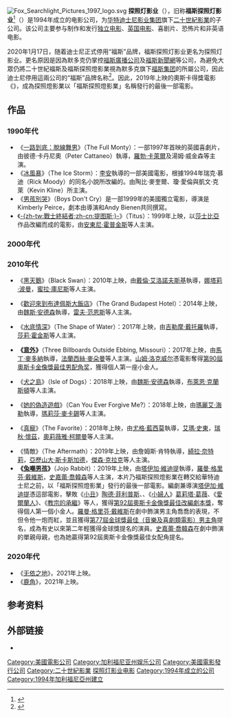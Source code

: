 {{noteTA
}}
{{Infobox company
| company_name = 探照灯影业
| company_logo =  [[File:Searchlight_Pictures_logo.svg|250px]]
| caption      = <!--logo caption-->
| company_type = [[子公司|子公司]]
| foundation   = 1994年（[[美國|美國]][[加州|加州]][[洛杉矶|洛杉矶]]）
| location     = Century City
| key_people   = Stephen A. Gilula, Co-President<br />Nancy Utley, Co-President
| industry     = 影视娱乐
| products     = [[电影|电影]]
| revenue      = {{Profit}} [[美圆|$]]650万<small>(2007)</small><ref name="biz.yahoo.com">{{cite web |url=http://biz.yahoo.com/ic/106/106290.htmlSymbol=TWX |title=Fox Searchlight Pictures Company Profile |access-date=2012-01-14 |archive-date=2019-12-11 |archive-url=https://web.archive.org/web/20191211144134/http://biz.yahoo.com/ic/106/106290.htmlSymbol=TWX |dead-url=no }}</ref>
| owner        = [[新闻集团_(1979－2013年)|新聞集團]]<small>（1985－2013年）</small><br />[[21世紀福斯|21世紀福斯]]<small>（2013年－2019年）</small><br />[[华特迪士尼公司|华特迪士尼公司]]<small>（2019年至今）</small>
| divisions    = Fox Palm Tree Media
| parent       = [[华特迪士尼影业集团|华特迪士尼影业集团]]
| homepage     = [http://www.foxsearchlight.com/ foxsearchlight.com]
}}
[[File:Fox_Searchlight_Pictures_1997_logo.svg|thumb]]
'''探照灯影业'''（{{lang-en|Searchlight Pictures}}），旧称'''福斯探照灯影业'''<ref>{{Sinaweibo post |user = 1890650350 |id = DzjxtF599 |title =12部福斯出品的电影即将在上海国际电影节展映！ |name = 20世纪福斯电影 |date = 2016-06-08 |accessdate =  |language=zh-cn}}</ref>（{{lang-en|Fox Searchlight Pictures}}）是1994年成立的电影公司，为[[华特迪士尼影业集团|华特迪士尼影业集团]]旗下[[二十世紀影業|二十世紀影業]]的子公司。该公司主要参与制作和发行[[独立电影|独立电影]]、[[英国电影|英国电影]]、喜剧片、恐怖片和非英语电影。

2020年1月17日，随着迪士尼正式停用“福斯”品牌，福斯探照灯影业更名为探照灯影业。更名原因是因為默多克仍掌控[[福斯廣播公司|福斯廣播公司]]及[[福斯新聞網|福斯新聞網]]等公司，為避免大眾仍將二十世紀福斯及福斯探照燈影業視為默多克旗下[[福斯公司|福斯集团]]的所屬公司，因此迪士尼停用這兩公司的“福斯”品牌名称<ref>{{Cite news |url=https://news.sina.com.tw/article/20200120/34033876.html |title=迪士尼啟動除名：二十世紀福克斯電影公司不再姓福克斯 |publisher=北京新浪網 |date=2020-01-20 |accessdate=2020-01-20 |archive-date=2020-09-23 |archive-url=https://web.archive.org/web/20200923111148/https://news.sina.com.tw/article/20200120/34033876.html |dead-url=no }}</ref>。因此，2019年上映的奧斯卡得獎電影《{{le|隱秘生活|A Hidden Life (2019 film)}}》，成為探照燈影業以「福斯探照燈影業」名稱發行的最後一部電影。

== 作品 ==
{{seealso|Category:福斯探照燈影業電影}}
=== 1990年代 ===
* 《[[一路到底：脫線舞男|一路到底：脫線舞男]]》（The Full Monty）：一部1997年首映的英國喜劇片，由彼德·卡丹尼奧（Peter Cattaneo）執導，[[羅勃·卡萊爾|羅勃·卡萊爾]]及湯姆·威金森等主演。
* 《[[冰風暴|冰風暴]]》（The Ice Storm）：[[李安|李安]]執導的一部美國電影，根據1994年瑞克·慕迪（Rick Moody）的同名小說所改編的。由陶比·麥奎爾、瓊·愛倫與凱文·克萊（Kevin Kline）所主演。
* 《[[男孩別哭|男孩別哭]]》（Boys Don't Cry）是一部1999年的美國獨立電影，導演是Kimberly Peirce，劇本由導演和Andy Bienen共同撰寫。
* 《[[提圖斯_(1999年電影)|-{zh-tw:戰士終結者;zh-cn:提图斯;}-]]》（Titus）：1999年上映，以[[莎士比亞|莎士比亞]]作品改編而成的電影，由[[安東尼·霍普金斯|安東尼·霍普金斯]]等人主演。

=== 2000年代 ===

=== 2010年代 ===
*《[[黑天鵝_(電影)|黑天鵝]]》（Black Swan）：2010年上映，由[[戴倫·艾洛諾夫斯基|戴倫·艾洛諾夫斯基]]執導，[[娜塔莉·波曼|娜塔莉·波曼]]，[[米娜·古妮絲|蜜拉·庫尼斯]]等人主演。

*《[[歡迎來到布達佩斯大飯店|歡迎來到布達佩斯大飯店]]》（The Grand Budapest Hotel）：2014年上映，由[[魏斯·安德森|魏斯·安德森]]執導，[[雷夫·范恩斯|雷夫·范恩斯]]等人主演。

*《[[水底情深|水底情深]]》（The Shape of Water）：2017年上映，由[[吉勒摩·戴托羅|吉勒摩·戴托羅]]執導，[[莎莉·霍金斯|莎莉·霍金斯]]等人主演。

*'''《[[意外_(2017年電影)|意外]]》'''（Three Billboards Outside Ebbing, Missouri）：2017年上映，由[[馬丁·麥多納|馬丁·麥多納]]執導，[[法蘭西絲·麥朵曼|法蘭西絲·麥朵曼]]等人主演。[[山姆·洛克威尔|山姆·洛克威尔]]憑電影奪得[[第90屆奧斯卡金像獎|第90屆奧斯卡金像獎]][[奥斯卡最佳男配角奖|最佳男配角奖]]，獲得個人第一座小金人。

*《[[犬之島|犬之島]]》（Isle of Dogs）：2018年上映，由[[魏斯·安德森|魏斯·安德森]]執導，[[布萊恩·克蘭斯頓|布萊恩·克蘭斯頓]]等人主演。

*《[[你能原諒我嗎？|她的偽造遊戲]]》（Can You Ever Forgive Me?）：2018年上映，由[[瑪麗艾·海勒|瑪麗艾·海勒]]執導，[[瑪莉莎·麥卡錫|瑪莉莎·麥卡錫]]等人主演。

*《[[真寵|真寵]]》（The Favorite）：2018年上映，由[[尤格·藍西莫|尤格·藍西莫]]執導，[[艾瑪·史東|艾瑪·史東]]，[[瑞秋·懷茲|瑞秋·懷茲]]，[[奧莉薇雅·柯爾曼|奧莉薇雅·柯爾曼]]等人主演。

*《情敵》（The Aftermath）：2019年上映，由詹姆斯·肯特執導，[[綺拉·奈特莉|綺拉·奈特莉]]，[[亞歷山大·斯卡斯加德|亞歷山大·斯卡斯加德]]，[[傑森·克拉克|傑森·克拉克]]等人主演。
*'''《[[兔嘲男孩|兔嘲男孩]]》'''（Jojo Rabbit）：2019年上映，由[[塔伊加·維迪提|塔伊加·維迪提]]執導，[[羅曼·格里芬·戴維斯|羅曼·格里芬·戴維斯]]，[[史嘉蕾·喬韓森|史嘉蕾·喬韓森]]等人主演，本片乃福斯探照燈影業在轉交給華特迪士尼之前，以「福斯探照燈影業」發行的最後一部電影。編劇兼導演[[塔伊加·維迪提|塔伊加·維迪提]]憑這部電影，擊敗《[[小丑_(电影)|小丑]]》[[陶德·菲利普斯|陶德·菲利普斯]]、{{le|史葛·西爾弗|Scott Silver|}}、《[[小婦人_(2019年電影)|小婦人]]》[[葛莉塔·葛薇|葛莉塔·葛薇]]、《[[愛爾蘭人_(2019年電影)|愛爾蘭人]]》{{le|史提芬·澤里安|Steven Zaillian|}}、《[[教宗的承繼|教宗的承繼]]》{{le|安東尼·麥卡頓|Anthony McCarten}}等人，獲得[[第92屆奧斯卡金像獎|第92屆奧斯卡金像獎]][[奧斯卡最佳改編劇本獎|最佳改編劇本獎]]，奪得個人第一個小金人。[[羅曼·格里芬·戴維斯|羅曼·格里芬·戴維斯]]在劇中飾演男主角喬喬的表現，不但令他一炮而紅，並且獲得[[第77屆金球獎|第77屆金球獎]][[金球獎最佳音樂及喜劇類電影男主角|最佳（音樂及喜劇類電影）男主角]]提名，成為有史以來第二年輕獲得金球獎提名的演員。[[史嘉蕾·喬韓森|史嘉蕾·喬韓森]]在劇中飾演的單親母親，也為她贏得第92屆奧斯卡金像獎最佳女配角提名。

=== 2020年代 ===
*《[[无依之地|无依之地]]》，2021年上映。
*《[[鹿角_(电影)|鹿角]]》，2021年上映。

==参考资料==
{{Reflist}}

==外部链接==
* {{Official site|http://www.foxsearchlight.com/}}

{{迪士尼}}
{{Authority control}}

{{DEFAULTSORT:Fox Search Light}}
[[Category:美國電影公司|Category:美國電影公司]]
[[Category:加利福尼亚州娱乐公司|Category:加利福尼亚州娱乐公司]]
[[Category:美國電影發行公司|Category:美國電影發行公司]]
[[Category:二十世紀影業|Category:二十世紀影業]]
[[Category:探照灯影业电影|]]
[[Category:1994年成立的公司|Category:1994年成立的公司]]
[[Category:1994年加利福尼亞州建立|Category:1994年加利福尼亞州建立]]